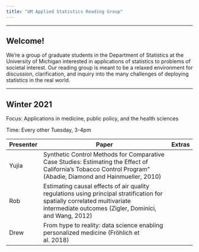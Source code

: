 ```yaml
---
title: "UM Applied Statistics Reading Group"
---
```


---

## Welcome!

We're a group of graduate students in the Department of Statistics at the University of Michigan interested in applications of statistics to problems of societal interest. Our reading group is meant to be a relaxed environment for discussion, clarification, and inquiry into the many challenges of deploying statistics in the real world.

___

## Winter 2021

Focus: Applications in medicine, public policy, and the health sciences

Time: Every other Tuesday, 3-4pm

Presenter | Paper                                   | Extras
----------|-----------------------------------------|-----
Yujia               | Synthetic Control Methods for Comparative Case Studies: Estimating the Effect of California’s Tobacco Control Program” (Abadie, Diamond and Hainmueller, 2010)
Rob                 | Estimating causal effects of air quality regulations using principal stratification for spatially correlated multivariate intermediate outcomes (Zigler, Dominici, and Wang, 2012)
Drew | From hype to reality: data science enabling personalized medicine (Fröhlich et al. 2018)

